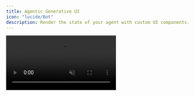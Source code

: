 ```yaml
---
title: Agentic Generative UI
icon: "lucide/Bot"
description: Render the state of your agent with custom UI components.
---
```


<video src="/images/coagents/agentic-generative-ui.mp4" className="rounded-lg shadow-xl" loop playsInline controls autoPlay muted />
<Callout>
  This video demonstrates the [implementation](#implementation) section applied to out [coagents starter project](https://github.com/CopilotKit/CopilotKit/tree/main/examples/coagents-starter-crewai-crews).
</Callout>

## What is this?

All CrewAI Crew agents support `inputs` to the crew and `outputs`, i.e. the overall result generated by the crew. The state of the `outputs` is available to your React frontend by using the `useCoAgent` hook, which allows you to easily render the state of your agent in your application. We call this feature **Agentic Generative UI**.

## When should I use this?

Rendering the outputs of your crew in the UI is essential to provide the user with the end result of a crew run. The agent can provide the result to the user which is then rendered in the UI.

## Implementation

<Steps>
  <Step>
    ### Run and Connect your CrewAI Crew to CopilotKit
    First, you'll need to make sure you have a running CrewAI Crew. If you haven't already done this, you can follow the [getting started guide](/crewai-crews/quickstart/crewai)

    This guide uses the [CoAgents starter repo](https://github.com/CopilotKit/CopilotKit/tree/main/examples/coagents-starter-crewai-crews) as its starting point.

  </Step>
  <Step>
    ### Render state of the agent in the chat
    Now we can utilize `useCoAgentStateRender` to render the state of our agent **in the chat**.

    ```tsx title="app/page.tsx"
    // ...
    import { useCoAgent } from "@copilotkit/react-core";
    // ...

    // Define the state of the agent, should match the state of the agent in your LangGraph.
    type AgentState = {
      inputs: {
        topic: string,
        current_year: string,
      },
      outputs: string,
    };

    function YourMainContent() {
      // ... 

      // [!code highlight:14]
      // styles omitted for brevity
      const { state } = useCoAgent<AgentState>({
        name: "research_crew",
        initialState: {
          outputs: "Report will appear here",
        },
      });
      
      return (
        <div
            id="result"            
          >
            <MarkdownRenderer content={state.outputs} />
          </div>
      )
    }
    ```
  </Step>
  <Step>
    ### Give it a try!

    You've now created a component that will render the agent's state in the chat.
  </Step>
</Steps>
